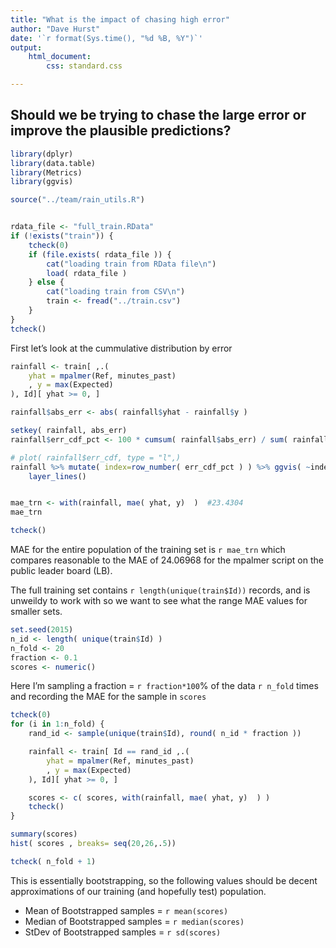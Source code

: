 ```yaml
---
title: "What is the impact of chasing high error"
author: "Dave Hurst"
date: '`r format(Sys.time(), "%d %B, %Y")`'
output: 
    html_document:
        css: standard.css

---
```


## Should we be trying to chase the large error or improve the plausible predictions?

```r

library(dplyr)
library(data.table)
library(Metrics)
library(ggvis)

source("../team/rain_utils.R")


rdata_file <- "full_train.RData"
if (!exists("train")) {
    tcheck(0)
    if (file.exists( rdata_file )) {
        cat("loading train from RData file\n")
        load( rdata_file )
    } else {
        cat("loading train from CSV\n")
        train <- fread("../train.csv")
    }
}
tcheck()
```

First let's look at the cummulative distribution by error 

```r
rainfall <- train[ ,.(
    yhat = mpalmer(Ref, minutes_past)
    , y = max(Expected)
), Id][ yhat >= 0, ]

rainfall$abs_err <- abs( rainfall$yhat - rainfall$y )

setkey( rainfall, abs_err)
rainfall$err_cdf_pct <- 100 * cumsum( rainfall$abs_err) / sum( rainfall$abs_err)

# plot( rainfall$err_cdf, type = "l",)
rainfall %>% mutate( index=row_number( err_cdf_pct ) ) %>% ggvis( ~index, ~err_cdf_pct ) %>%
    layer_lines() 


mae_trn <- with(rainfall, mae( yhat, y)  )  #23.4304
mae_trn

tcheck()
```

MAE for the entire population of the training set is `r mae_trn` which compares reasonable to the MAE of 24.06968 for the mpalmer script on the public leader board (LB).  

The full training set contains `r length(unique(train$Id))` records, and is unweildy to work with so we want to see what the range MAE values for smaller sets.

```r
set.seed(2015)
n_id <- length( unique(train$Id) )
n_fold <- 20
fraction <- 0.1
scores <- numeric()
```

Here I'm sampling a fraction = `r fraction*100`% of the data `r n_fold` times and recording the MAE for the sample in `scores`

```r
tcheck(0)
for (i in 1:n_fold) {
    rand_id <- sample(unique(train$Id), round( n_id * fraction ))

    rainfall <- train[ Id == rand_id ,.(
        yhat = mpalmer(Ref, minutes_past)
        , y = max(Expected)
    ), Id][ yhat >= 0, ]

    scores <- c( scores, with(rainfall, mae( yhat, y)  ) )
    tcheck()
}

summary(scores)
hist( scores , breaks= seq(20,26,.5))

tcheck( n_fold + 1)
```

This is essentially bootstrapping, so the following values should be decent approximations of our training (and hopefully test) population.

* Mean of Bootstrapped samples = `r mean(scores)`  
* Median of Bootstrapped samples = `r median(scores)`  
* StDev of Bootstrapped samples = `r sd(scores)`  


